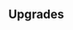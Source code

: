 {{Building
| name = Hero Statue
| image = N/A
| category = {{BuildingCategory|category=Kingdom Infrastructure}}
| cycle = 70s
| capacity = N/A
| produce_per_cycle = 1 troop stat upgrade
| consume_per_cycle = 200 {{RessourceIcon|type=wood}}
| build_cost = 120 {{RessourceIcon|type=crystal}}, 120 {{RessourceIcon|type=wood}}, 120 {{RessourceIcon|type=gold}}
| description = Provides you with troop stat upgrades.
}}

== Upgrades ==
{{Upgrade
| name = Production Speed
| description = Boosts upgrade production by 25%.
}}